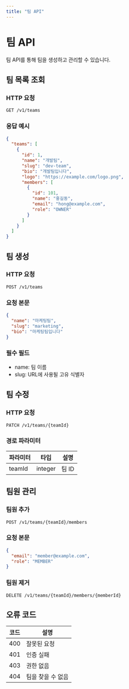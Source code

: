 ```yaml
---
title: "팀 API"
---
```


# 팀 API

팀 API를 통해 팀을 생성하고 관리할 수 있습니다.

## 팀 목록 조회

### HTTP 요청
```http
GET /v1/teams
```

### 응답 예시
```json
{
  "teams": [
    {
      "id": 1,
      "name": "개발팀",
      "slug": "dev-team",
      "bio": "개발팀입니다",
      "logo": "https://example.com/logo.png",
      "members": [
        {
          "id": 101,
          "name": "홍길동",
          "email": "hong@example.com",
          "role": "OWNER"
        }
      ]
    }
  ]
}
```

## 팀 생성

### HTTP 요청
```http
POST /v1/teams
```

### 요청 본문
```json
{
  "name": "마케팅팀",
  "slug": "marketing",
  "bio": "마케팅팀입니다"
}
```

### 필수 필드
- name: 팀 이름
- slug: URL에 사용될 고유 식별자

## 팀 수정

### HTTP 요청
```http
PATCH /v1/teams/{teamId}
```

### 경로 파라미터
| 파라미터 | 타입 | 설명 |
|----------|------|------|
| teamId | integer | 팀 ID |

## 팀원 관리

### 팀원 추가
```http
POST /v1/teams/{teamId}/members
```

### 요청 본문
```json
{
  "email": "member@example.com",
  "role": "MEMBER"
}
```

### 팀원 제거
```http
DELETE /v1/teams/{teamId}/members/{memberId}
```

## 오류 코드
| 코드 | 설명 |
|------|------|
| 400 | 잘못된 요청 |
| 401 | 인증 실패 |
| 403 | 권한 없음 |
| 404 | 팀을 찾을 수 없음 |
